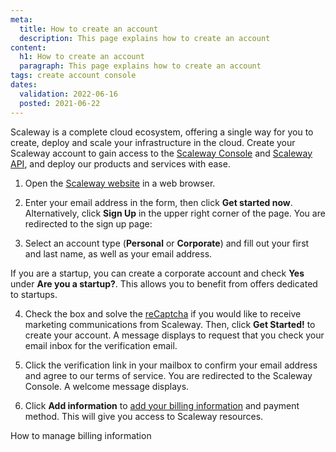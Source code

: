 ```yaml
---
meta:
  title: How to create an account
  description: This page explains how to create an account
content:
  h1: How to create an account
  paragraph: This page explains how to create an account
tags: create account console
dates:
  validation: 2022-06-16
  posted: 2021-06-22
---
```


Scaleway is a complete cloud ecosystem, offering a single way for you to create, deploy and scale your infrastructure in the cloud. Create your Scaleway account to gain access to the [Scaleway Console](/console/my-account/concepts#console) and [Scaleway API](https://developers.scaleway.com/en/), and deploy our products and services with ease.

1. Open the [Scaleway website](https://www.scaleway.com/en/elements/) in a web browser.

  <Lightbox src="scaleway-website.webp" alt=""/>

2. Enter your email address in the form, then click **Get started now**. Alternatively, click **Sign Up** in the upper right corner of the page. You are redirected to the sign up page:

  <Lightbox src="scaleway-get-started-page.webp" alt=""/>

3. Select an account type (**Personal** or **Corporate**) and fill out your first and last name, as well as your email address.

  <Message type="note">

  If you are a startup, you can create a corporate account and check **Yes** under **Are you a startup?**. This allows you to benefit from offers dedicated to startups.

  </Message>

4. Check the box and solve the [reCaptcha](https://en.wikipedia.org/wiki/ReCAPTCHA) if you would like to receive marketing communications from Scaleway. Then, click **Get Started!** to create your account. A message displays to request that you check your email inbox for the verification email.

5. Click the verification link in your mailbox to confirm your email address and agree to our terms of service. You are redirected to the Scaleway Console. A welcome message displays.

  <Lightbox src="scaleway-welcome-aboard-modal.webp" alt="" />

6. Click **Add information** to [add your billing information](/console/my-account/how-to/manage-billing-information/#how-to-add-a-payment-method) and payment method. This will give you access to Scaleway resources. 

<Navigation title="See Also">
  <NextButton to="/console/my-account/how-to/manage-billing-information">How to manage billing information</NextButton>
</Navigation>
